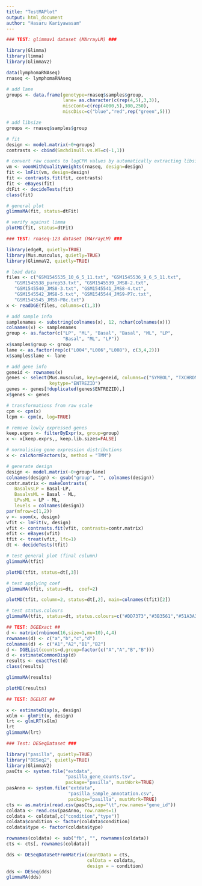 ```yaml
---
title: "TestMAPlot"
output: html_document
author: "Hasaru Kariyawasam"
---
```



```r

### TEST: glimmav1 dataset (MArrayLM) ###

library(Glimma)
library(limma)
library(GlimmaV2)

data(lymphomaRNAseq)
rnaseq <- lymphomaRNAseq

# add lane
groups <- data.frame(genotype=rnaseq$samples$group,
                     lane= as.character(c(rep(4,5),3,3)),
                     miscCont=c(rep(4000,5),300,250),
                     miscDisc=c("blue","red",rep("green",5)))

# add libsize
groups <- rnaseq$samples$group

# fit
design <- model.matrix(~0+groups)
contrasts <- cbind(Smchd1null.vs.WT=c(-1,1))

# convert raw counts to logCPM values by automatically extracting libsizes and normalisation factors from x
vm <- voomWithQualityWeights(rnaseq, design=design)
fit <- lmFit(vm, design=design)
fit <- contrasts.fit(fit, contrasts)
fit <- eBayes(fit)
dtFit <- decideTests(fit)
class(fit)
```

```r
# general plot
glimmaMA(fit, status=dtFit)
```

```r
# verify against limma
plotMD(fit, status=dtFit)
```



```r
### TEST: rnaseq-123 dataset (MArrayLM) ###

library(edgeR, quietly=TRUE)
library(Mus.musculus, quietly=TRUE)
library(GlimmaV2, quietly=TRUE)

# load data
files <- c("GSM1545535_10_6_5_11.txt", "GSM1545536_9_6_5_11.txt", 
   "GSM1545538_purep53.txt", "GSM1545539_JMS8-2.txt", 
   "GSM1545540_JMS8-3.txt", "GSM1545541_JMS8-4.txt", 
   "GSM1545542_JMS8-5.txt", "GSM1545544_JMS9-P7c.txt", 
   "GSM1545545_JMS9-P8c.txt")
x <- readDGE(files, columns=c(1,3))

# add sample info
samplenames <- substring(colnames(x), 12, nchar(colnames(x)))
colnames(x) <- samplenames
group <- as.factor(c("LP", "ML", "Basal", "Basal", "ML", "LP", 
                     "Basal", "ML", "LP"))
x$samples$group <- group
lane <- as.factor(rep(c("L004","L006","L008"), c(3,4,2)))
x$samples$lane <- lane

# add gene info
geneid <- rownames(x)
genes <- select(Mus.musculus, keys=geneid, columns=c("SYMBOL", "TXCHROM"), 
                keytype="ENTREZID")
genes <- genes[!duplicated(genes$ENTREZID),]
x$genes <- genes

# transformations from raw scale
cpm <- cpm(x)
lcpm <- cpm(x, log=TRUE)

# remove lowly expressed genes
keep.exprs <- filterByExpr(x, group=group)
x <- x[keep.exprs,, keep.lib.sizes=FALSE]

# normalising gene expression distributions
x <- calcNormFactors(x, method = "TMM")

# generate design
design <- model.matrix(~0+group+lane)
colnames(design) <- gsub("group", "", colnames(design))
contr.matrix <- makeContrasts(
   BasalvsLP = Basal-LP, 
   BasalvsML = Basal - ML, 
   LPvsML = LP - ML, 
   levels = colnames(design))
par(mfrow=c(1,2))
v <- voom(x, design)
vfit <- lmFit(v, design)
vfit <- contrasts.fit(vfit, contrasts=contr.matrix)
efit <- eBayes(vfit)
tfit <- treat(vfit, lfc=1)
dt <- decideTests(tfit)

```

```r
# test general plot (final column)
glimmaMA(tfit)
```
```r
plotMD(tfit, status=dt[,3])
```

```r
# test applying coef
glimmaMA(tfit, status=dt,  coef=2)
```
```r
plotMD(tfit, column=2, status=dt[,2], main=colnames(tfit)[2])
```


```r
# test status.colours
glimmaMA(tfit, status=dt, status.colours=c("#DD7373","#3B3561","#51A3A3"))
```

```r
## TEST: DGEExact ##
d <- matrix(rnbinom(16,size=1,mu=10),4,4)
rownames(d) <- c("a","b","c","d")
colnames(d) <- c("A1","A2","B1","B2")
d <- DGEList(counts=d,group=factor(c("A","A","B","B")))
d <- estimateCommonDisp(d)
results <- exactTest(d)
class(results)
```

```r
glimmaMA(results)
```

```r
plotMD(results)
```

```r
## TEST: DGELRT ##

x <- estimateDisp(x, design)
xGlm <- glmFit(x, design)
lrt <- glmLRT(xGlm)
lrt
glimmaMA(lrt)
```



```r

### Test: DESeqDataset ###

library("pasilla", quietly=TRUE)
library("DESeq2", quietly=TRUE)
library(GlimmaV2)
pasCts <- system.file("extdata",
                      "pasilla_gene_counts.tsv",
                      package="pasilla", mustWork=TRUE)
pasAnno <- system.file("extdata",
                       "pasilla_sample_annotation.csv",
                       package="pasilla", mustWork=TRUE)
cts <- as.matrix(read.csv(pasCts,sep="\t",row.names="gene_id"))
coldata <- read.csv(pasAnno, row.names=1)
coldata <- coldata[,c("condition","type")]
coldata$condition <- factor(coldata$condition)
coldata$type <- factor(coldata$type)

rownames(coldata) <- sub("fb", "", rownames(coldata))
cts <- cts[, rownames(coldata)]

dds <- DESeqDataSetFromMatrix(countData = cts,
                              colData = coldata,
                              design = ~ condition)
dds <- DESeq(dds)
glimmaMA(dds)

```

